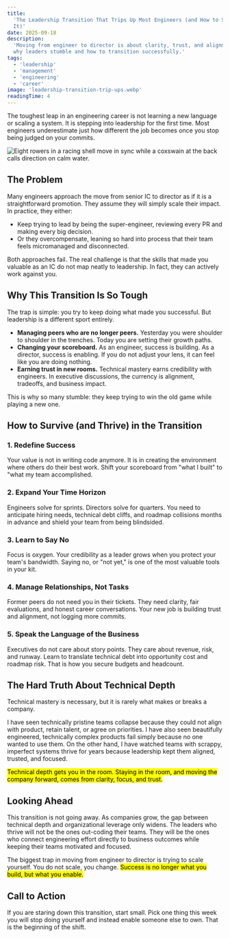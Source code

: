 ```yaml
---
title:
  'The Leadership Transition That Trips Up Most Engineers (and How to Survive
  It)'
date: 2025-09-18
description:
  'Moving from engineer to director is about clarity, trust, and alignment. Learn
  why leaders stumble and how to transition successfully.'
tags:
  - 'leadership'
  - 'management'
  - 'engineering'
  - 'career'
image: 'leadership-transition-trip-ups.webp'
readingTime: 4
---
```


The toughest leap in an engineering career is not learning a new language or
scaling a system. It is stepping into leadership for the first time. Most
engineers underestimate just how different the job becomes once you stop being
judged on your commits.

![Eight rowers in a racing shell move in sync while a coxswain at the back calls direction on calm water.](leadership-transition-trip-ups.webp)

## The Problem

Many engineers approach the move from senior IC to director as if it is a
straightforward promotion. They assume they will simply scale their impact. In
practice, they either:

- Keep trying to lead by being the super-engineer, reviewing every PR and making
  every big decision.
- Or they overcompensate, leaning so hard into process that their team feels
  micromanaged and disconnected.

Both approaches fail. The real challenge is that the skills that made you
valuable as an IC do not map neatly to leadership. In fact, they can actively
work against you.

## Why This Transition Is So Tough

The trap is simple: you try to keep doing what made you successful. But
leadership is a different sport entirely.

- **Managing peers who are no longer peers.** Yesterday you were shoulder to
  shoulder in the trenches. Today you are setting their growth paths.
- **Changing your scoreboard.** As an engineer, success is building. As a
  director, success is enabling. If you do not adjust your lens, it can feel
  like you are doing nothing.
- **Earning trust in new rooms.** Technical mastery earns credibility with
  engineers. In executive discussions, the currency is alignment, tradeoffs, and
  business impact.

This is why so many stumble: they keep trying to win the old game while playing
a new one.

## How to Survive (and Thrive) in the Transition

### 1. Redefine Success

Your value is not in writing code anymore. It is in creating the environment
where others do their best work. Shift your scoreboard from "what I built" to
"what my team accomplished.

### 2. Expand Your Time Horizon

Engineers solve for sprints. Directors solve for quarters. You need to
anticipate hiring needs, technical debt cliffs, and roadmap collisions months in
advance and shield your team from being blindsided.

### 3. Learn to Say No

Focus is oxygen. Your credibility as a leader grows when you protect your team's
bandwidth. Saying no, or "not yet," is one of the most valuable tools in your
kit.

### 4. Manage Relationships, Not Tasks

Former peers do not need you in their tickets. They need clarity, fair
evaluations, and honest career conversations. Your new job is building trust and
alignment, not logging more commits.

### 5. Speak the Language of the Business

Executives do not care about story points. They care about revenue, risk, and
runway. Learn to translate technical debt into opportunity cost and roadmap
risk. That is how you secure budgets and headcount.

## The Hard Truth About Technical Depth

Technical mastery is necessary, but it is rarely what makes or breaks a company.

I have seen technically pristine teams collapse because they could not align
with product, retain talent, or agree on priorities. I have also seen
beautifully engineered, technically complex products fail simply because no one
wanted to use them. On the other hand, I have watched teams with scrappy,
imperfect systems thrive for years because leadership kept them aligned,
trusted, and focused.

<mark>
  Technical depth gets you in the room. Staying in the room, and moving the
  company forward, comes from clarity, focus, and trust.
</mark>

## Looking Ahead

This transition is not going away. As companies grow, the gap between technical
depth and organizational leverage only widens. The leaders who thrive will not
be the ones out-coding their teams. They will be the ones who connect
engineering effort directly to business outcomes while keeping their teams
motivated and focused.

The biggest trap in moving from engineer to director is trying to scale
yourself. You do not scale, you change. <mark>Success is no longer what you
build, but what you enable.</mark>

## Call to Action

If you are staring down this transition, start small. Pick one thing this week
you will stop doing yourself and instead enable someone else to own. That is the
beginning of the shift.
